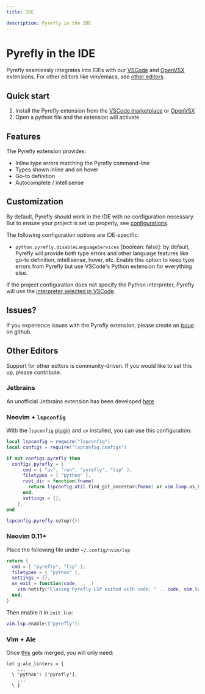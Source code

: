 ```yaml
---
title: IDE

description: Pyrefly in the IDE
---
```


# Pyrefly in the IDE
Pyrefly seamlessly integrates into IDEs with our [VSCode](https://marketplace.visualstudio.com/items?itemName=meta.pyrefly) and [OpenVSX](https://open-vsx.org/extension/meta/pyrefly) extensions. For other editors like vim/emacs, see [other editors](#other-editors).

## Quick start
1. Install the Pyrefly extension from the [VSCode marketplace](https://marketplace.visualstudio.com/items?itemName=meta.pyrefly) or [OpenVSX](https://open-vsx.org/extension/meta/pyrefly)
2. Open a python file and the extension will activate

## Features
The Pyrefly extension provides:
- Inline type errors matching the Pyrefly command-line
- Types shown inline and on hover
- Go-to definition
- Autocomplete / intellisense

## Customization
By default, Pyrefly should work in the IDE with no configuration necessary. But to ensure your project is set up properly, see [configurations](../configuration).

The following configuration options are IDE-specific:
- `python.pyrefly.disableLanguageServices` [boolean: false]: by default, Pyrefly will provide both type errors and other language features like go-to definition, intellisense, hover, etc. Enable this option to keep type errors from Pyrefly but use VSCode's Python extension for everything else.

If the project configuration does not specify the Python interpreter, Pyrefly will use the [interpreter selected in VSCode](https://code.visualstudio.com/docs/python/environments).

## Issues?
If you experience issues with the Pyrefly extension, please create an [issue](https://github.com/facebook/pyrefly/issues) on github.

## Other Editors
Support for other editors is community-driven. If you would like to set this up, please contribute.

### Jetbrains
An unofficial Jetbrains extension has been developed [here](https://plugins.jetbrains.com/plugin/26829-pyrefly)

### Neovim + `lspconfig`
With the `lspconfig` [plugin](https://github.com/neovim/nvim-lspconfig) and `uv` installed, you can use this configuration:
```lua
local lspconfig = require("lspconfig")
local configs = require("lspconfig.configs")

if not configs.pyrefly then
  configs.pyrefly = {
      cmd = { "uv", "run", "pyrefly", "lsp" },
      filetypes = { "python" },
      root_dir = function(fname)
        return lspconfig.util.find_git_ancestor(fname) or vim.loop.os_homedir()
      end,
      settings = {},
    },
end

lspconfig.pyrefly.setup({})
```

### Neovim 0.11+
Place the following file under `~/.config/nvim/lsp`
```lua
return {
  cmd = { "pyrefly", "lsp" },
  filetypes = { "python" },
  settings = {},
  on_exit = function(code, _, _)
    vim.notify("Closing Pyrefly LSP exited with code: " .. code, vim.log.levels.INFO)
  end,
}
```
Then enable it in `init.lua`:
```lua
vim.lsp.enable({"pyrefly"})
```

### Vim + Ale
Once [this](https://github.com/dense-analysis/ale/pull/4972) gets merged, you will only need:
```
let g:ale_linters = {
    ...
  \ 'python': ['pyrefly'],
    ...
  \ }
```
